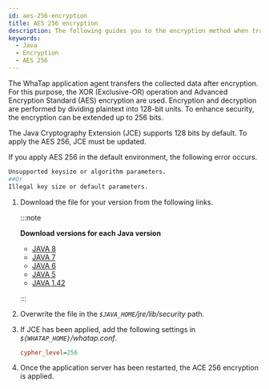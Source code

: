 ```yaml
---
id: aes-256-encryption
title: AES 256 encryption
description: The following guides you to the encryption method when transmitting the data collected by Java agents to the server. Data security is enhanced using XOR operation and AES encryption. The 128-bit encryption is supported by default, but Java Cryptography Extension (JCE) must be updated for AES 256-bit encryption.
keywords:
  - Java
  - Encryption
  - AES 256
---
```


The WhaTap application agent transfers the collected data after encryption. For this purpose, the XOR (Exclusive-OR) operation and Advanced Encryption Standard (AES) encryption are used. Encryption and decryption are performed by dividing plaintext into 128-bit units. To enhance security, the encryption can be extended up to 256 bits.

The Java Cryptography Extension (JCE) supports 128 bits by default. To apply the AES 256, JCE must be updated.

If you apply AES 256 in the default environment, the following error occurs.

```bash
Unsupported keysize or algorithm parameters.
##Or
Illegal key size or default parameters.
```

1. Download the file for your version from the following links.

   :::note

   **Download versions for each Java version**

   - [JAVA 8](https://www.oracle.com/technetwork/java/javase/downloads/jce8-download-2133166.html)
   - [JAVA 7](http://www.oracle.com/technetwork/java/javase/downloads/jce-7-download-432124.html)
   - [JAVA 6](http://www.oracle.com/technetwork/java/javase/downloads/jce-6-download-429243.html)
   - [JAVA 5](http://www.oracle.com/technetwork/java/javasebusiness/downloads/java-archive-downloads-java-plat-419418.html#jce_policy-1.5.0-oth-JPR)
   - [JAVA 1.42](http://www.oracle.com/technetwork/java/javasebusiness/downloads/java-archive-downloads-java-plat-419418.html#7503-jce-1.4.2-oth-JPR)

   :::

2. Overwrite the file in the _`$JAVA_HOME`/jre/lib/security_ path.

3. If JCE has been applied, add the following settings in _`${WHATAP_HOME}`/whatap.conf_.

   ```ini title='whatap.conf'
   cypher_level=256
   ```

4. Once the application server has been restarted, the ACE 256 encryption is applied.
